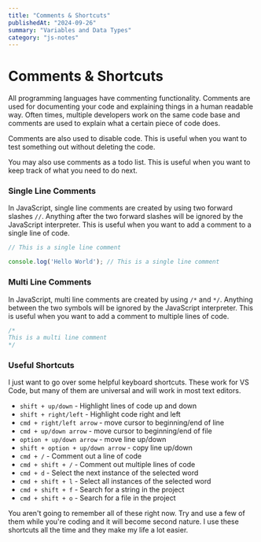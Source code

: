```yaml
---
title: "Comments & Shortcuts"
publishedAt: "2024-09-26"
summary: "Variables and Data Types"
category: "js-notes"
---
```


# Comments & Shortcuts

All programming languages have commenting functionality. Comments are used for documenting your code and explaining things in a human readable way. Often times, multiple developers work on the same code base and comments are used to explain what a certain piece of code does.

Comments are also used to disable code. This is useful when you want to test something out without deleting the code.

You may also use comments as a todo list. This is useful when you want to keep track of what you need to do next.

### Single Line Comments

In JavaScript, single line comments are created by using two forward slashes `//`. Anything after the two forward slashes will be ignored by the JavaScript interpreter. This is useful when you want to add a comment to a single line of code.

```js
// This is a single line comment

console.log('Hello World'); // This is a single line comment
```

### Multi Line Comments

In JavaScript, multi line comments are created by using `/*` and `*/`. Anything between the two symbols will be ignored by the JavaScript interpreter. This is useful when you want to add a comment to multiple lines of code.

```js
/*
This is a multi line comment
*/
```

### Useful Shortcuts

I just want to go over some helpful keyboard shortcuts. These work for VS Code, but many of them are universal and will work in most text editors.

- `shift + up/down` - Highlight lines of code up and down
- `shift + right/left` - Highlight code right and left
- `cmd + right/left arrow` - move cursor to beginning/end of line
- `cmd + up/down arrow` - move cursor to beginning/end of file
- `option + up/down arrow` - move line up/down
- `shift + option + up/down arrow` - copy line up/down
- `cmd + /` - Comment out a line of code
- `cmd + shift + /` - Comment out multiple lines of code
- `cmd + d` - Select the next instance of the selected word
- `cmd + shift + l` - Select all instances of the selected word
- `cmd + shift + f` - Search for a string in the project
- `cmd + shift + o` - Search for a file in the project

You aren't going to remember all of these right now. Try and use a few of them while you're coding and it will become second nature. I use these shortcuts all the time and they make my life a lot easier.
